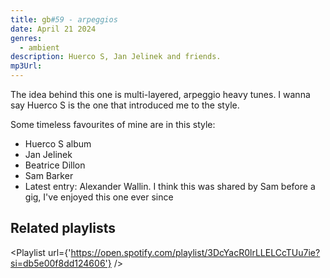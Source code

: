 ```yaml
---
title: gb#59 - arpeggios
date: April 21 2024
genres:
  - ambient
description: Huerco S, Jan Jelinek and friends.
mp3Url:
---
```

The idea behind this one is multi-layered, arpeggio heavy tunes. I wanna say Huerco S is the one that introduced me to the style.

Some timeless favourites of mine are in this style:
- Huerco S album
- Jan Jelinek
- Beatrice Dillon
- Sam Barker
- Latest entry: Alexander Wallin. I think this was shared by Sam before a gig, I've enjoyed this one ever since

## Related playlists

<Playlist url={'https://open.spotify.com/playlist/3DcYacR0lrLLELCcTUu7ie?si=db5e00f8dd124606'} />
